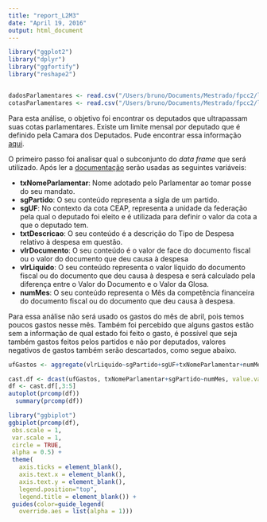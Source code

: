 ```yaml
---
title: "report_L2M3"
date: "April 19, 2016"
output: html_document
---
```

```r
library("ggplot2")
library("dplyr")
library("ggfortify")
library("reshape2")


dadosParlamentares <- read.csv("/Users/bruno/Documents/Mestrado/fpcc2/lab1/dadosParlamentares.csv")
cotasParlamentares <- read.csv("/Users/bruno/Documents/Mestrado/fpcc2/lab1/cotasParlamentares.csv")
```

Para esta análise, o objetivo foi encontrar os deputados que ultrapassam suas cotas parlamentares. Existe um limite mensal por deputado que é definido pela Camara dos Deputados. Pude encontrar essa informação [aqui](http://www2.camara.leg.br/comunicacao/assessoria-de-imprensa/cota-parlamentar).

O primeiro passo foi analisar qual o subconjunto do *data frame* que será utilizado. Após ler a [documentação](http://www2.camara.leg.br/transparencia/cota-para-exercicio-da-atividade-parlamentar/explicacoes-sobre-o-formato-dos-arquivos-xml) serão usadas as seguintes variáveis: 

+ **txNomeParlamentar**: Nome adotado pelo Parlamentar ao tomar posse do seu mandato.
+ **sgPartido**:  O seu conteúdo representa a sigla de um partido.
+ **sgUF**: No contexto da cota CEAP, representa a unidade da federação pela qual o deputado foi eleito e é utilizada para definir o valor da cota a que o deputado tem.
+ **txtDescricao**: O seu conteúdo é a descrição do Tipo de Despesa relativo à despesa em questão.
+ **vlrDocumento**:  O seu conteúdo é o valor de face do documento fiscal ou o valor do documento que deu causa à despesa
+ **vlrLiquido**: O seu conteúdo representa o valor líquido do documento fiscal ou do documento que deu causa à despesa e será calculado pela diferença entre o Valor do Documento e o Valor da Glosa.
+ **numMes**:  O seu conteúdo representa o Mês da competência financeira do documento fiscal ou do documento que deu causa à despesa. 

Para essa análise não será usado os gastos do mês de abril, pois temos poucos gastos nesse mês. Também foi percebido que alguns gastos estão sem a informação de qual estado foi feito o gasto, é possível que seja também gastos feitos pelos partidos e não por deputados, valores negativos de gastos também serão descartados, como segue abaixo. 

``` r
ufGastos <- aggregate(vlrLiquido~sgPartido+sgUF+txNomeParlamentar+numMes, dadosParlamentares, "sum")  %>% arrange(desc(vlrLiquido)) %>% filter(numMes < 4 & vlrLiquido > 0 & sgUF != '-' )
```



``` r
cast.df <- dcast(ufGastos, txNomeParlamentar+sgPartido~numMes, value.var = "vlrLiquido", fun.aggregate = sum)
df <- cast.df[,3:5]
autoplot(prcomp(df))
  summary(prcomp(df))

library("ggbiplot")
ggbiplot(prcomp(df),
 obs.scale = 1,
 var.scale = 1,
 circle = TRUE,
 alpha = 0.5) +
 theme(
   axis.ticks = element_blank(),
   axis.text.x = element_blank(),
   axis.text.y = element_blank(),
   legend.position="top",
   legend.title = element_blank()) +
 guides(color=guide_legend(
   override.aes = list(alpha = 1)))

```


